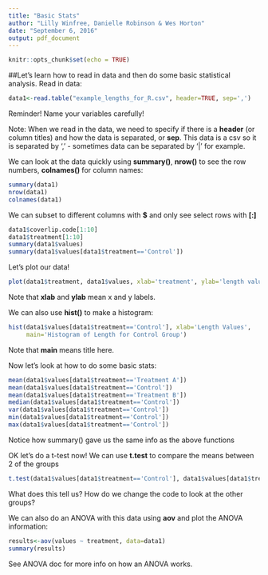 ```yaml
---
title: "Basic Stats"
author: "Lilly Winfree, Danielle Robinson & Wes Horton"
date: "September 6, 2016"
output: pdf_document
---
```


```r
knitr::opts_chunk$set(echo = TRUE)
```

##Let's learn how to read in data and then do some basic statistical analysis.
Read in data:

```r
data1<-read.table("example_lengths_for_R.csv", header=TRUE, sep=',')
```

Reminder! Name your variables carefully!

Note: When we read in the data, we need to specify if there is a **header** (or column titles) and how the data is separated, or **sep**. This data is a csv so it is separated by ',' - sometimes data can be separated by '|' for example.

We can look at the data quickly using **summary()**, **nrow()** to see the row numbers, **colnames()** for column names:

```r
summary(data1)
nrow(data1)
colnames(data1)
```

We can subset to different columns with **$** and only see select rows with **[:]**

```r
data1$coverlip.code[1:10]
data1$treatment[1:10]
summary(data1$values)
summary(data1$values[data1$treatment=='Control'])
```

Let's plot our data!

```r
plot(data1$treatment, data1$values, xlab='treatment', ylab='length values')
```

Note that **xlab** and **ylab** mean x and y labels.

We can also use **hist()** to make a histogram:
```r
hist(data1$values[data1$treatment=='Control'], xlab='Length Values', 
     main='Histogram of Length for Control Group')
```

Note that **main** means title here.

Now let's look at how to do some basic stats:
```r
mean(data1$values[data1$treatment=='Treatment A'])
mean(data1$values[data1$treatment=='Control'])
mean(data1$values[data1$treatment=='Treatment B'])
median(data1$values[data1$treatment=='Control'])
var(data1$values[data1$treatment=='Control'])
min(data1$values[data1$treatment=='Control'])
max(data1$values[data1$treatment=='Control'])
```

Notice how summary() gave us the same info as the above functions

OK let's do a t-test now! We can use **t.test** to compare the means between 2 of the groups
```r
t.test(data1$values[data1$treatment=='Control'], data1$values[data1$treatment=='Treatment B'])
```

What does this tell us?
How do we change the code to look at the other groups?

We can also do an ANOVA with this data using **aov** and plot the ANOVA information:
```r
results<-aov(values ~ treatment, data=data1)
summary(results)
```

See ANOVA doc for more info on how an ANOVA works.
